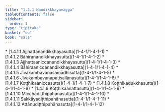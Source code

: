 ```yaml
---
title: "1.4.1 Nandikkhayavagga"
tableOfContents: false
sidebar:
  order: 1
type: "tipitaka"
basket: "su"
book: "sala"
---
```



<DynamicBreadcrumb />



<TableOfContents book="sala" section="1.4.1">
* [1.4.1.1 Ajjhattanandikkhayasutta](1-4-1/1-4-1-1)
* [1.4.1.2 Bāhiranandikkhayasutta](1-4-1/1-4-1-2)
* [1.4.1.3 Ajjhattaaniccanandikkhayasutta](1-4-1/1-4-1-3)
* [1.4.1.4 Bāhiraaniccanandikkhayasutta](1-4-1/1-4-1-4)
* [1.4.1.5 Jīvakambavanasamādhisutta](1-4-1/1-4-1-5)
* [1.4.1.6 Jīvakambavanapaṭisallānasutta](1-4-1/1-4-1-6)
* [1.4.1.7 Koṭṭhikaaniccasutta](1-4-1/1-4-1-7)
* [1.4.1.8 Koṭṭhikadukkhasutta](1-4-1/1-4-1-8)
* [1.4.1.9 Koṭṭhikaanattasutta](1-4-1/1-4-1-9)
* [1.4.1.10 Micchādiṭṭhipahānasutta](1-4-1/1-4-1-10)
* [1.4.1.11 Sakkāyadiṭṭhipahānasutta](1-4-1/1-4-1-11)
* [1.4.1.12 Attānudiṭṭhipahānasutta](1-4-1/1-4-1-12)
</TableOfContents>